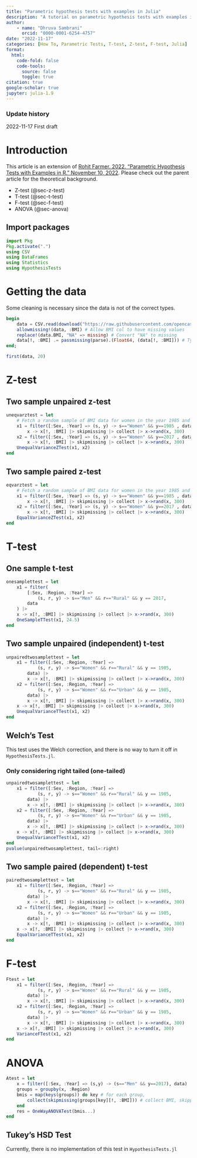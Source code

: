 ```yaml
---
title: "Parametric hypothesis tests with examples in Julia"
description: "A tutorial on parametric hypothesis tests with examples in Julia."
author: 
    - name: "Dhruva Sambrani"
      orcid: "0000-0001-6254-4757"
date: "2022-11-17"
categories: [How To, Parametric Tests, T-test, Z-test, F-test, Julia]
format:
  html:
    code-fold: false
    code-tools:
      source: false
      toggle: true
citation: true
google-scholar: true
jupyter: julia-1.9
---
```


::: {.callout-note collapse="true"}
### Update history

2022-11-17 First draft
:::

# Introduction

This article is an extension of [Rohit Farmer. 2022. "Parametric Hypothesis Tests with Examples in R." November 10, 2022](https://www.dataalltheway.com/posts/010-parametric-hypothesis-tests-r). Please check out the parent article for the theoretical background.

-   Z-test (@sec-z-test)
-   T-test (@sec-t-test)
-   F-test (@sec-f-test)
-   ANOVA (@sec-anova)

## Import packages

```julia
import Pkg
Pkg.activate(".")
using CSV
using DataFrames
using Statistics
using HypothesisTests
```

# Getting the data

Some cleaning is necessary since the data is not of the correct types.

```julia
begin
	data = CSV.read(download("https://raw.githubusercontent.com/opencasestudies/ocs-bp-rural-and-urban-obesity/master/data/wrangled/BMI_long.csv"), DataFrame) # download and load
	allowmissing!(data, :BMI) # Allow BMI col to have missing values
	replace!(data.BMI, "NA" => missing) # Convert "NA" to missing
	data[!, :BMI] .= passmissing(parse).(Float64, (data[!, :BMI])) # Typecast into Float64?
end;
```

```julia
first(data, 20)
```

# Z-test {#sec-z-test}

## Two sample unpaired z-test

```julia
uneqvarztest = let
	# Fetch a random sample of BMI data for women in the year 1985 and 2017
	x1 = filter([:Sex, :Year] => (s, y) -> s=="Women" && y==1985 , data) |>
		x -> x[!, :BMI] |> skipmissing |> collect |> x->rand(x, 300)
	x2 = filter([:Sex, :Year] => (s, y) -> s=="Women" && y==2017 , data) |>
		x -> x[!, :BMI] |> skipmissing |> collect |> x->rand(x, 300)
	UnequalVarianceZTest(x1, x2)
end
```

## Two sample paired z-test

```julia
eqvarztest = let
	# Fetch a random sample of BMI data for women in the year 1985 and 2017
	x1 = filter([:Sex, :Year] => (s, y) -> s=="Women" && y==1985 , data) |>
		x -> x[!, :BMI] |> skipmissing |> collect |> x->rand(x, 300)
	x2 = filter([:Sex, :Year] => (s, y) -> s=="Women" && y==2017 , data) |>
		x -> x[!, :BMI] |> skipmissing |> collect |> x->rand(x, 300)
	EqualVarianceZTest(x1, x2)
end
```

# T-test {#sec-t-test}

## One sample t-test

```julia
onesamplettest = let 
	x1 = filter(
		[:Sex, :Region, :Year] => 
			(s, r, y) -> s=="Men" && r=="Rural" && y == 2017,
		data
	) |>
	x -> x[!, :BMI] |> skipmissing |> collect |> x->rand(x, 300)
	OneSampleTTest(x1, 24.5)
end
```

## Two sample unpaired (independent) t-test

```julia
unpairedtwosamplettest = let 
    x1 = filter([:Sex, :Region, :Year] => 
            (s, r, y) -> s=="Women" && r=="Rural" && y == 1985,
        data) |>
        x -> x[!, :BMI] |> skipmissing |> collect |> x->rand(x, 300)
    x2 = filter([:Sex, :Region, :Year] => 
            (s, r, y) -> s=="Women" && r=="Urban" && y == 1985,
        data) |>
        x -> x[!, :BMI] |> skipmissing |> collect |> x->rand(x, 300)
    x -> x[!, :BMI] |> skipmissing |> collect |> x->rand(x, 300)
    UnequalVarianceTTest(x1, x2)
end
```

::: callout-warning
## Welch's Test

This test uses the Welch correction, and there is no way to turn it off in `HypothesisTests.jl`.
:::

### Only considering right tailed (one-tailed)

```julia
unpairedtwosamplettest = let 
	x1 = filter([:Sex, :Region, :Year] => 
			(s, r, y) -> s=="Women" && r=="Rural" && y == 1985,
		data) |>
		x -> x[!, :BMI] |> skipmissing |> collect |> x->rand(x, 300)
	x2 = filter([:Sex, :Region, :Year] => 
			(s, r, y) -> s=="Women" && r=="Urban" && y == 1985,
		data) |>
		x -> x[!, :BMI] |> skipmissing |> collect |> x->rand(x, 300)
	x -> x[!, :BMI] |> skipmissing |> collect |> x->rand(x, 300)
	UnequalVarianceTTest(x1, x2)
end
pvalue(unpairedtwosamplettest, tail=:right)
```

## Two sample paired (dependent) t-test

```julia
pairedtwosamplettest = let 
	x1 = filter([:Sex, :Region, :Year] => 
			(s, r, y) -> s=="Women" && r=="Rural" && y == 1985,
		data) |>
		x -> x[!, :BMI] |> skipmissing |> collect |> x->rand(x, 300)
	x2 = filter([:Sex, :Region, :Year] => 
			(s, r, y) -> s=="Women" && r=="Urban" && y == 1985,
		data) |>
		x -> x[!, :BMI] |> skipmissing |> collect |> x->rand(x, 300)
	x -> x[!, :BMI] |> skipmissing |> collect |> x->rand(x, 300)
	EqualVarianceTTest(x1, x2)
end
```

# F-test {#sec-f-test}

```julia
Ftest = let 
	x1 = filter([:Sex, :Region, :Year] => 
			(s, r, y) -> s=="Women" && r=="Rural" && y == 1985,
		data) |>
		x -> x[!, :BMI] |> skipmissing |> collect |> x->rand(x, 300)
	x2 = filter([:Sex, :Region, :Year] => 
			(s, r, y) -> s=="Women" && r=="Urban" && y == 1985,
		data) |>
		x -> x[!, :BMI] |> skipmissing |> collect |> x->rand(x, 300)
	x -> x[!, :BMI] |> skipmissing |> collect |> x->rand(x, 300)
	VarianceFTest(x1, x2)
end
```

# ANOVA {#sec-anova}

```julia
Atest = let
	x = filter([:Sex, :Year] => (s,y) -> (s=="Men" && y==2017), data)
	groups = groupby(x, :Region)
	bmis = map(keys(groups)) do key # for each group, 
		collect(skipmissing(groups[key][!, :BMI])) # collect BMI, skipping missing values
	end
	res = OneWayANOVATest(bmis...)
end
```

::: callout-warning
## Tukey's HSD Test

Currently, there is no implementation of this test in `HypothesisTests.jl`
:::
